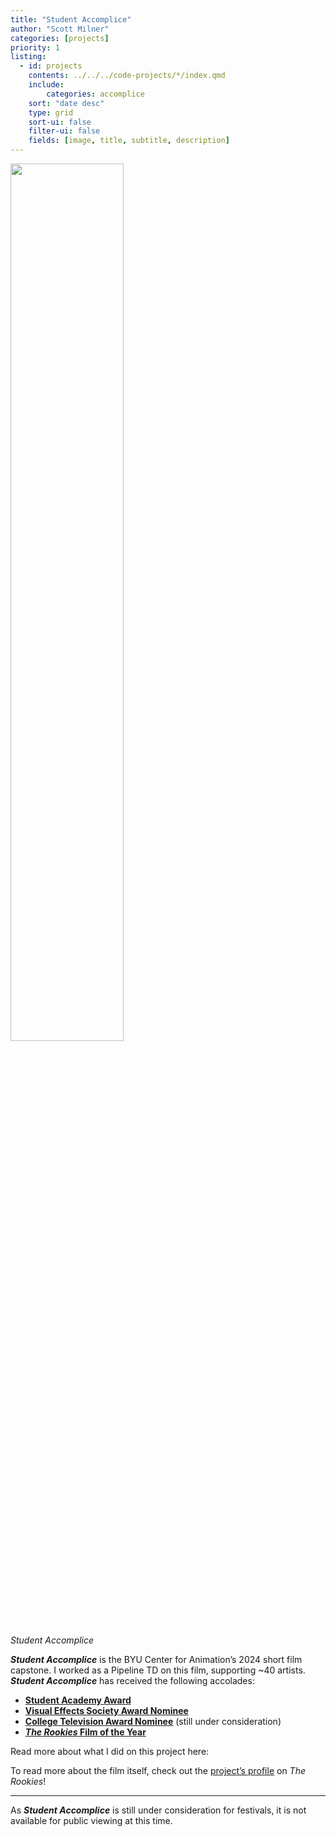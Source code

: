 ```yaml
---
title: "Student Accomplice"
author: "Scott Milner"
categories: [projects]
priority: 1
listing:
  - id: projects
    contents: ../../../code-projects/*/index.qmd
    include:
        categories: accomplice
    sort: "date desc"
    type: grid
    sort-ui: false
    filter-ui: false
    fields: [image, title, subtitle, description]
---
```


::: {#fig-banner}
![](banner.jpg){.lightbox width=60% fig-align="left"}

*Student Accomplice*
:::

***Student Accomplice*** is the BYU Center for Animation's 2024 short film capstone. I worked as a Pipeline TD on this film, supporting ~40 artists. ***Student Accomplice*** has received the following accolades:

- [**Student Academy Award**](https://press.oscars.org/news/award-placements-revealed-2024-student-academy-awardsr)
- [**Visual Effects Society Award Nominee**](https://www.vesglobal.org/press-releases/ves-announces-nominees-for-23rd-annual-ves-awards/)
- [**College Television Award Nominee**](https://www.televisionacademy.com/news/44-cta-nominees-241204) (still under consideration)
- [***The Rookies* Film of the Year**](https://www.therookies.co/entries/32526)


Read more about what I did on this project here:

::: {#projects}
:::

To read more about the film itself, check out the [project's profile](https://www.therookies.co/entries/32526) on *The Rookies*!

---

As ***Student Accomplice*** is still under consideration for festivals, it is not available for public viewing at this time.

<!--{{< video vimeo.com/952032098 >}}-->
